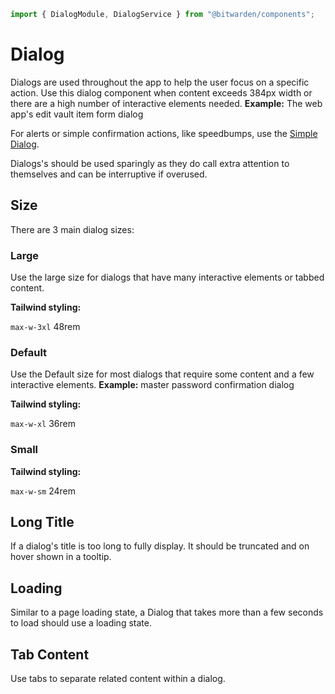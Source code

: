 

<Meta of={stories} />

```ts
import { DialogModule, DialogService } from "@bitwarden/components";
```

# Dialog

Dialogs are used throughout the app to help the user focus on a specific action. Use this dialog
component when content exceeds 384px width or there are a high number of interactive elements
needed. **Example:** The web app's edit vault item form dialog

For alerts or simple confirmation actions, like speedbumps, use the
[Simple Dialog](?path=/docs/component-library-dialogs-simple-dialog--docs).

Dialogs's should be used sparingly as they do call extra attention to themselves and can be
interruptive if overused.

<Primary />
<Controls />

## Size

There are 3 main dialog sizes:

### Large

Use the large size for dialogs that have many interactive elements or tabbed content.

**Tailwind styling:**

`max-w-3xl` 48rem

<Story of={stories.Large} />

### Default

Use the Default size for most dialogs that require some content and a few interactive elements.
**Example:** master password confirmation dialog

**Tailwind styling:**

`max-w-xl` 36rem

<Story of={stories.Default} />

### Small

**Tailwind styling:**

`max-w-sm` 24rem

<Story of={stories.Small} />

## Long Title

If a dialog's title is too long to fully display. It should be truncated and on hover shown in a
tooltip.

<Story of={stories.LongTitle} />

## Loading

Similar to a page loading state, a Dialog that takes more than a few seconds to load should use a
loading state.

<Story of={stories.Loading} />

## Tab Content

Use tabs to separate related content within a dialog.

<Story of={stories.TabContent} />

